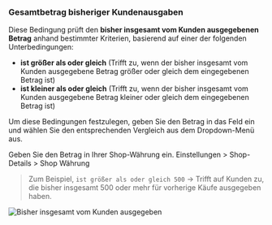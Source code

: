 ### Gesamtbetrag bisheriger Kundenausgaben

Diese Bedingung prüft den **bisher insgesamt vom Kunden ausgegebenen Betrag** anhand bestimmter Kriterien, basierend auf einer der folgenden Unterbedingungen:

- **ist größer als oder gleich** (Trifft zu, wenn der bisher insgesamt vom Kunden ausgegebene Betrag größer oder gleich dem eingegebenen Betrag ist)
- **ist kleiner als oder gleich** (Trifft zu, wenn der bisher insgesamt vom Kunden ausgegebene Betrag kleiner oder gleich dem eingegebenen Betrag ist)

Um diese Bedingungen festzulegen, geben Sie den Betrag in das Feld ein und wählen Sie den entsprechenden Vergleich aus dem Dropdown-Menü aus.

<Note>
  Geben Sie den Betrag in Ihrer Shop-Währung ein. Einstellungen > Shop-Details > Shop
  Währung
</Note>

> Zum Beispiel, `ist größer als oder gleich 500` → Trifft auf Kunden zu, die bisher insgesamt 500 oder mehr für vorherige Käufe ausgegeben haben.

<img
  src="/images/essentials/condition-sets/customer-total-previous-spent.webp"
  alt="Bisher insgesamt vom Kunden ausgegeben"
/>
